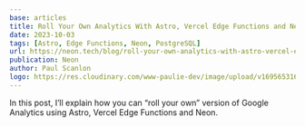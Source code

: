 ```yaml
---
base: articles
title: Roll Your Own Analytics With Astro, Vercel Edge Functions and Neon
date: 2023-10-03
tags: [Astro, Edge Functions, Neon, PostgreSQL]
url: https://neon.tech/blog/roll-your-own-analytics-with-astro-vercel-edge-functions-and-neon
publication: Neon
author: Paul Scanlon
logo: https://res.cloudinary.com/www-paulie-dev/image/upload/v1695653167/paulie.dev/Logos/neon-logo_ymrzrs.png
---
```


In this post, I’ll explain how you can “roll your own” version of Google Analytics using Astro, Vercel Edge Functions and Neon.
